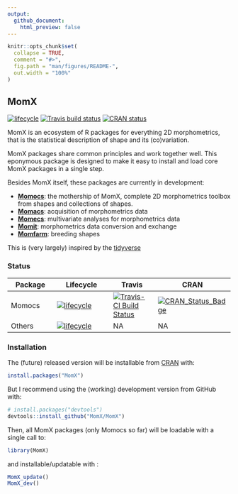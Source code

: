 ```yaml
---
output:
  github_document:
    html_preview: false
---
```


<!-- README.md is generated from README.Rmd. Please edit that file -->

```r
knitr::opts_chunk$set(
  collapse = TRUE,
  comment = "#>",
  fig.path = "man/figures/README-",
  out.width = "100%"
)
```
## MomX
[![lifecycle](https://img.shields.io/badge/lifecycle-experimental-orange.svg)](https://www.tidyverse.org/lifecycle/#experimental)
[![Travis build status](https://travis-ci.org/MomX/MomX.svg?branch=master)](https://travis-ci.org/MomX/MomX)
[![CRAN status](https://www.r-pkg.org/badges/version/MomX)](https://cran.r-project.org/package=MomX)

MomX is an ecosystem of R packages for everything 2D morphometrics, that is the statistical description of shape and its (co)variation. 

MomX packages share common principles and work together well. This eponymous package is designed to make it easy to install and load core MomX packages in a single step.

Besides MomX itself, these packages are currently in development:

* __[Momocs](http://momx.github.io/Momocs/)__: the mothership of MomX, complete 2D morphometrics toolbox from shapes and collections of shapes.
* __[Momacs](https://github.com/Falindir/Momacs)__: acquisition of morphometrics data
* __[Momecs](https://github.com/MomX/Momecs)__: multivariate analyses for morphometrics data
* __[Momit](https://github.com/MomX/Momit)__: morphometrics data conversion and exchange
* __[Momfarm](https://github.com/MomX/Momfarm)__: breeding shapes

This is (very largely) inspired by the [tidyverse](https://tidyverse.org)

### Status

Package     |  Lifecycle    |  Travis    |  CRAN  
------------|---------------|------------|--------------
Momocs      | [![lifecycle](https://img.shields.io/badge/lifecycle-maturing-blue.svg)](https://www.tidyverse.org/lifecycle/#maturing) | [![Travis-CI Build Status](https://travis-ci.org/MomX/Momocs.svg?branch=master)](https://travis-ci.org/MomX/Momocs) | [![CRAN\_Status\_Badge](http://www.r-pkg.org/badges/version/Momocs)](http://cran.r-project.org/package=Momocs)
Others      | [![lifecycle](https://img.shields.io/badge/lifecycle-experimental-orange.svg)](https://www.tidyverse.org/lifecycle/#experimental) | NA | NA

### Installation
The (future) released version will be installable from [CRAN](https://CRAN.R-project.org/package=MomX ) with:

```r
install.packages("MomX")
```

But I recommend using the (working) development version from GitHub with:
```r
# install.packages("devtools")
devtools::install_github("MomX/MomX")
```

Then, all MomX packages (only Momocs so far) will be loadable with a single call to:

```r
library(MomX)
```

and installable/updatable with :
```r
MomX_update()
MomX_dev()
```


<!--
### Example

This is a basic example which shows you how to solve a common problem:

```r
## basic example code
```

What is special about using `README.Rmd` instead of just `README.md`? You can include R chunks like so:

```r
summary(cars)
```

You'll still need to render `README.Rmd` regularly, to keep `README.md` up-to-date.

You can also embed plots, for example:

```r
plot(pressure)
```

In that case, don't forget to commit and push the resulting figure files, so they display on GitHub!
-->
